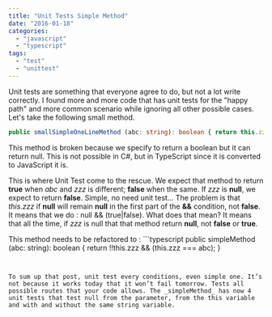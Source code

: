 ```yaml
---
title: "Unit Tests Simple Method"
date: "2016-01-18"
categories: 
  - "javascript"
  - "typescript"
tags: 
  - "test"
  - "unittest"
---
```


Unit tests are something that everyone agree to do, but not a lot write correctly. I found more and more code that has unit tests for the "happy path" and more common scenario while ignoring all other possible cases. Let's take the following small method.

```typescript
public smallSimpleOneLineMethod (abc: string): boolean { return this.zzz && (this.zzz === abc); } 
``` 


This method is broken because we specify to return a boolean but it can return null. This is not possible in C#, but in TypeScript since it is converted to JavaScript it is.

This is where Unit Test come to the rescue. We expect that method to return **true** when _abc_ and _zzz_ is different; **false** when the same. If _zzz_ is **null**, we expect to return **false**. Simple, no need unit test… The problem is that _this.zzz_ if **null** will remain **null** in the first part of the **&&** condition, not **false**. It means that we do : null && (true|false). What does that mean? It means that all the time, if _zzz_ is null that that method return **null**, not **false** or **true**.

This method needs to be refactored to : ```typescript
public simpleMethod (abc: string): boolean { return !!this.zzz && (this.zzz === abc); } 
``` 


To sum up that post, unit test every conditions, even simple one. It’s not because it works today that it won’t fail tomorrow. Tests all possible routes that your code allows. The _simpleMethod_ has now 4 unit tests that test null from the parameter, from the this variable and with and without the same string variable.
